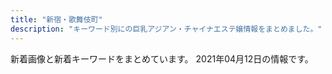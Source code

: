 ```yaml
---
title: "新宿・歌舞伎町"
description: "キーワード別にの巨乳アジアン・チャイナエステ嬢情報をまとめました。"
---
```


新着画像と新着キーワードをまとめています。
2021年04月12日の情報です。

<DmmAffiliateIns />
<KeywordTable
  shops={
    [
    {
        "img_links": [
            "http://fairy-girl.work/img/eri2.jpg",
            "http://fairy-girl.work/images/tr.jpg",
            "http://fairy-girl.work/images/sys1.jpg",
            "http://fairy-girl.work/images/sys2.jpg",
            "http://fairy-girl.work/images/10.jpg",
            "http://fairy-girl.work/img/yuki1.jpg",
            "http://fairy-girl.work/images/int1.jpg",
            "http://fairy-girl.work/staff/rara.jpg",
            "http://fairy-girl.work/staff/yuyu.jpg",
            "http://fairy-girl.work/img/misa1.jpg",
            "http://fairy-girl.work/staff/mari.jpg",
            "http://fairy-girl.work/images/9.jpg",
            "http://fairy-girl.work/images/mobile.jpg",
            "http://fairy-girl.work/img/rina1.jpg",
            "http://fairy-girl.work/img/kiki1.jpg",
            "http://fairy-girl.work/staff/rina.jpg",
            "http://fairy-girl.work/images/staff_t.jpg",
            "http://fairy-girl.work/images/ac2.jpg",
            "http://fairy-girl.work/staff/misa.jpg",
            "http://fairy-girl.work/img/yuyu1.jpg",
            "http://fairy-girl.work/images/6.jpg",
            "http://fairy-girl.work/images/interior_t.jpg",
            "http://fairy-girl.work/img/rara1.jpg",
            "http://fairy-girl.work/images/8.jpg",
            "http://fairy-girl.work/staff/kiki.jpg",
            "http://fairy-girl.work/img/eri1.jpg",
            "http://fairy-girl.work/img/rika1.jpg",
            "http://fairy-girl.work/images/7.jpg",
            "http://fairy-girl.work/images/bana0404_4.png",
            "http://fairy-girl.work/images/5.jpg",
            "http://fairy-girl.work/img/kiki2.jpg",
            "http://fairy-girl.work/images/2.jpg",
            "http://fairy-girl.work/staff/hitomi.jpg",
            "http://fairy-girl.work/images/11.jpg",
            "http://fairy-girl.work/images/news.jpg",
            "http://fairy-girl.work/images/int2.jpg",
            "http://fairy-girl.work/staff/kana.jpg",
            "http://fairy-girl.work/img/hitomi1.jpg",
            "http://fairy-girl.work/images/12.jpg",
            "http://fairy-girl.work/staff/eri.jpg",
            "http://fairy-girl.work/img/kana1.jpg",
            "http://fairy-girl.work/images/3.jpg",
            "http://fairy-girl.work/img/mari1.jpg",
            "http://fairy-girl.work/staff/yuki.jpg",
            "http://fairy-girl.work/images/line.png",
            "http://fairy-girl.work/images/ac1.jpg",
            "http://fairy-girl.work/images/1.jpg",
            "http://fairy-girl.work/staff/rika.jpg"
        ],
        "keywords": {},
        "station": "JR\u65b0\u5bbf\u99c5\u897f\u53e3",
        "url": "http://fairy-girl.work/",
        "name": "Fairy Girl"
    },
    {
        "url": "http://yurali.oks.bz/",
        "keywords": {},
        "img_links": [],
        "station": "JR\u65b0\u5bbf\u99c5\u897f\u53e3",
        "name": "\u6c17\u697d"
    },
    {
        "img_links": [
            "http://aroma-massage.red/images/tm.png",
            "http://aroma-massage.red/images/nft.jpg",
            "http://aroma-massage.red/images/fbb.jpg",
            "http://aroma-massage.red/images/cg2.jpg",
            "http://aroma-massage.red/images/card.jpg",
            "http://aroma-massage.red/images/qr.jpg",
            "http://aroma-massage.red/images/cg3.jpg",
            "http://aroma-massage.red/images/cg6.jpg",
            "http://aroma-massage.red/images/stal.jpg",
            "http://aroma-massage.red/images/acb.jpg",
            "http://aroma-massage.red/images/cg5.jpg",
            "http://aroma-massage.red/images/sta3.jpg",
            "http://aroma-massage.red/images/cg1.jpg",
            "http://aroma-massage.red/images/int.jpg",
            "http://aroma-massage.red/images/sta4.jpg",
            "http://aroma-massage.red/images/sta2.jpg",
            "http://aroma-massage.red/images/creditcard.jpg",
            "http://aroma-massage.red/images/fbt.jpg",
            "http://aroma-massage.red/images/cg4.jpg",
            "http://aroma-massage.red/images/sta1.jpg",
            "http://aroma-massage.red/images/sysl.jpg",
            "http://aroma-massage.red/images/kan.jpg",
            "http://aroma-massage.red/images/sta5.jpg",
            "http://aroma-massage.red/images/option.jpg",
            "http://aroma-massage.red/images/toph.png",
            "http://aroma-massage.red/images/sta6.jpg"
        ],
        "keywords": {
            "E": 10,
            "D": 20
        },
        "name": "\u30c6\u30bb\u30e9-Tethera-",
        "station": "JR\u65b0\u5bbf\u99c5\u6771\u53e3",
        "url": "http://aroma-massage.red/"
    },
    {
        "url": "http://www.night.ne.jp/tokyo/gyoen/",
        "name": "\u5fa1\u82d1 -\u304e\u3087\u3048\u3093-",
        "keywords": {},
        "station": "\u65b0\u5bbf\u5fa1\u82d1\u524d\u99c53\u756a\u51fa\u53e3",
        "img_links": [
            "http://www.night.ne.jp/_format/W/img/whats_view.jpg",
            "http://www.night.ne.jp/tokyo/gyoen/img/view_1.jpg",
            "http://www.night.ne.jp/nightnet/img/3.jpg",
            "http://www.night.ne.jp/nightnet/img/8.jpg",
            "http://www.night.ne.jp/tokyo/gyoen/img/index_view.jpg",
            "http://www.night.ne.jp/tokyo/gyoen/img/index_skill.jpg",
            "http://www.night.ne.jp/nightnet/img/1.jpg",
            "http://www.night.ne.jp/tokyo/gyoen/img/skill_3.jpg",
            "http://www.night.ne.jp/nightnet/img/13.jpg",
            "http://www.night.ne.jp/nightnet/img/10.jpg",
            "http://www.night.ne.jp/nightnet/img/15.jpg",
            "http://www.night.ne.jp/nightnet/img/4.jpg",
            "http://www.night.ne.jp/tokyo/gyoen/img/qr_code.jpg",
            "http://www.night.ne.jp/nightnet/img/5.jpg",
            "http://www.night.ne.jp/nightnet/img/16.jpg",
            "http://www.night.ne.jp/_format/W/img/whats_skill.jpg",
            "http://www.night.ne.jp/tokyo/gyoen/img/view_3.jpg",
            "http://www.night.ne.jp/_format/W/img/whats_news.jpg",
            "http://www.night.ne.jp/tokyo/gyoen/img/index.jpg",
            "http://www.night.ne.jp/nightnet/img/2.jpg",
            "http://www.night.ne.jp/nightnet/img/12a.jpg",
            "http://www.night.ne.jp/tokyo/gyoen/img/index_top.jpg",
            "http://www.night.ne.jp/tokyo/gyoen/img/skill_2.jpg",
            "http://www.night.ne.jp/tokyo/gyoen/img/skill_1.jpg",
            "http://www.night.ne.jp/nightnet/img/6.jpg",
            "http://www.night.ne.jp/nightnet/img/7.jpg",
            "http://www.night.ne.jp/nightnet/img/11.jpg",
            "http://www.night.ne.jp/nightnet/img/9.jpg",
            "http://www.night.ne.jp/_format/W/img/index_enter_1.jpg",
            "http://www.night.ne.jp/tokyo/gyoen/img/view_2.jpg",
            "http://www.night.ne.jp/nightnet/img/17.jpg",
            "http://www.night.ne.jp/tokyo/gyoen/img/view_4.jpg",
            "http://www.night.ne.jp/nightnet/img/14.jpg"
        ]
    },
    {
        "url": "https://gokujo.iest.info/",
        "station": "JR\u65b0\u5bbf\u99c5",
        "keywords": {},
        "img_links": [],
        "name": "\u65b0\u5bbf\u6975\u4e0a\u30e1\u30f3\u30ba\u30a8\u30b9\u30c6"
    },
    {
        "name": "RELAIR \uff5e\u30ea\u30ec\u30a2\uff5e",
        "img_links": [
            "http://in-esthe.com/relair/img/p-0.jpg",
            "http://in-esthe.com/relair/img/botton.png",
            "http://in-esthe.com/relair/img/p-7.jpg",
            "http://in-esthe.com/relair/img/english-t3.png",
            "http://in-esthe.com/relair/img/t-1.png",
            "http://in-esthe.com/relair/img/p-8.jpg",
            "http://in-esthe.com/relair/img/p-2.jpg",
            "http://in-esthe.com/relair/img/t-2.png",
            "http://in-esthe.com/relair/img/t-3.png",
            "http://in-esthe.com/relair/img/p-3.jpg",
            "http://in-esthe.com/relair/img/english-t1.png",
            "http://in-esthe.com/relair/img/s-1.jpg",
            "http://in-esthe.com/relair/img/newstback.png",
            "http://in-esthe.com/relair/img/english-t2.png",
            "http://in-esthe.com/relair/img/english-t4.png",
            "http://in-esthe.com/relair/img/p-1-1.jpg",
            "http://in-esthe.com/relair/img/p-1.jpg",
            "http://in-esthe.com/relair/img/re.png",
            "http://in-esthe.com/relair/img/twitter.png",
            "http://in-esthe.com/relair/img/p-9.jpg",
            "http://in-esthe.com/relair/img/card-english.png",
            "http://in-esthe.com/relair/img/english-t5.png",
            "http://in-esthe.com/relair/img/fla2.png",
            "http://in-esthe.com/relair/img/head.png",
            "http://in-esthe.com/relair/img/fla.png",
            "http://in-esthe.com/relair/img/tel.png",
            "http://in-esthe.com/relair/img/p-3-1.jpg",
            "http://in-esthe.com/relair/img/fla1.png",
            "http://in-esthe.com/relair/img/english-t6.png",
            "http://in-esthe.com/relair/img/kanban4.jpg"
        ],
        "keywords": {
            "C": 8
        },
        "station": "\u65b0\u5bbf\u897f\u53e3\u99c5D5\u51fa\u53e3",
        "url": "http://in-esthe.com/relair/"
    },
    {
        "img_links": [
            "http://aes-aroma.com/staff/kaori/01.jpg",
            "http://aes-aroma.com/img/ttl_staff.png",
            "http://aes-aroma.com/staff/yoko/01.jpg",
            "http://aes-aroma.com/img/ttl_mobile.png",
            "http://aes-aroma.com/staff/nana/01.jpg",
            "http://aes-aroma.com/staff/mimi/01.jpg",
            "http://aes-aroma.com/img/ttl_rec.png",
            "http://aes-aroma.com/i/files/homeimg.jpg",
            "http://aes-aroma.com/staff/yoko/02.jpg",
            "http://aes-aroma.com/staff/ai/01.jpg",
            "http://aes-aroma.com/img/ttl_tnew.png",
            "http://aes-aroma.com/staff/koko/01.jpg",
            "http://aes-aroma.com/pic/head.png",
            "http://aes-aroma.com/staff/yuri/01.jpg",
            "http://aes-aroma.com/img/ttl_pickup.png",
            "http://aes-aroma.com/staff/miki/01.jpg"
        ],
        "keywords": {
            "C": 17
        },
        "name": "\u7652\u3057\u306e\u5bbf",
        "url": "http://aes-aroma.com/",
        "station": "JR\u65b0\u5bbf\u99c5\u5357\u53e3"
    },
    {
        "url": "http://crystal-est.net/",
        "station": "JR\u65b0\u5bbf\u99c5\u6771\u53e3",
        "img_links": [
            "http://crystal-est.net/uploads/crystal/2018/07/wechatimg31.jpeg",
            "http://crystal-est.net/uploads/crystal/2017/03/bnr_side_032.png",
            "http://crystal-est.net/uploads/crystal/2017/03/r2.jpg",
            "http://crystal-est.net/uploads/crystal/2017/03/icon_flower.png",
            "http://crystal-est.net/uploads/crystal/2017/03/bnr_side_credit1.png",
            "http://crystal-est.net/uploads/crystal/2018/07/wechatimg125.jpeg",
            "http://crystal-est.net/uploads/crystal/2017/03/subvisual_magazine1.png",
            "http://crystal-est.net/uploads/crystal/2017/03/r1.jpg",
            "http://crystal-est.net/uploads/crystal/2017/03/btn_top_03.png",
            "http://crystal-est.net/uploads/crystal/2017/03/treatment2.png",
            "http://crystal-est.net/uploads/crystal/2020/11/tel.jpg",
            "http://crystal-est.net/uploads/crystal/images/p01.png",
            "http://crystal-est.net/uploads/crystal/images/xing.png",
            "http://crystal-est.net/uploads/crystal/2018/07/wechatimg30.jpeg",
            "http://crystal-est.net/uploads/crystal/2017/02/ameba.jpg",
            "http://crystal-est.net/uploads/crystal/2017/02/wifi.jpg",
            "http://crystal-est.net/uploads/crystal/2017/04/leftmovie.png",
            "http://crystal-est.net/uploads/crystal/2017/03/subvisual_qa.png",
            "http://crystal-est.net/uploads/crystal/2017/03/subvisual_info.png",
            "http://crystal-est.net/uploads/crystal/2017/03/bnr_side_042.png",
            "http://crystal-est.net/uploads/crystal/2017/03/subvisual_reserve.png",
            "http://crystal-est.net/uploads/crystal/2017/04/bnr_side_01.png",
            "http://crystal-est.net/uploads/crystal/images/subvisual_staff.png",
            "http://crystal-est.net/uploads/crystal/2017/03/btn_top_02.png",
            "http://crystal-est.net/uploads/crystal/2017/03/btn_top_01.png",
            "http://crystal-est.net/uploads/crystal/2018/05/webwxgetmsgimg.jpeg",
            "http://crystal-est.net/uploads/crystal/2018/08/wechatimg49.jpeg",
            "http://crystal-est.net/uploads/crystal/2017/03/r3.jpg",
            "http://ruby-es.com/uploads/rubyes/2017/02/img_info_04.png",
            "http://ruby-es.com/uploads/rubyes/2017/02/img_info_02.png",
            "http://crystal-est.net/uploads/crystal/2017/03/subvisual_enquete1.png",
            "http://crystal-est.net/uploads/crystal/2017/03/ruby6.png",
            "http://crystal-est.net/uploads/crystal/2017/04/web.png",
            "http://crystal-est.net/uploads/crystal/2018/07/wechatimg26.jpeg",
            "http://crystal-est.net/uploads/crystal/2017/03/bnr_side_052.png",
            "http://ruby-es.com/uploads/rubyes/2017/02/img_info_03.png",
            "http://crystal-est.net/uploads/crystal/images/icon_flower.png",
            "http://crystal-est.net/uploads/crystal/2017/03/subvisual_contact.png",
            "http://crystal-est.net/uploads/crystal/images/no-photo.jpg",
            "http://crystal-est.net/uploads/crystal/2020/12/img_6902.jpg",
            "http://crystal-est.net/uploads/crystal/2020/12/img_6830.jpg",
            "http://crystal-est.net/uploads/crystal/2018/08/wechatimg51.jpeg",
            "http://crystal-est.net/uploads/crystal/2017/04/line2.png",
            "http://ruby-es.com/uploads/rubyes/2017/02/img_info_01.png",
            "http://crystal-est.net/uploads/crystal/2018/05/mayu1.jpeg",
            "http://ruby-es.com/uploads/rubyes/2017/02/img_info_05.png",
            "http://crystal-est.net/uploads/crystal/2017/03/r4.jpg",
            "http://crystal-est.net/uploads/crystal/2017/03/subvisual_link.png",
            "http://ruby-es.com/uploads/rubyes/2017/02/img_info_06.png"
        ],
        "name": "\u30af\u30ea\u30b9\u30bf\u30eb",
        "keywords": {
            "C": 1
        }
    },
    {
        "keywords": {
            "F": 1
        },
        "station": "JR\u65b0\u5bbf\u99c5\u6771\u53e3",
        "img_links": [
            "https://shinjuku-mensesthe.com/menu/info.png",
            "https://shinjuku-mensesthe.com/menu/home.png",
            "https://shinjuku-mensesthe.com/2020/01/23/sakura-s1.jpg",
            "https://shinjuku-mensesthe.com/staff/seira-s1.jpg",
            "https://shinjuku-mensesthe.com/room/room-l4.jpg",
            "https://shinjuku-mensesthe.com/staff/arisa-s1.jpg",
            "https://shinjuku-mensesthe.com/menu/blog.png",
            "https://shinjuku-mensesthe.com/staff/kana-l1.jpg",
            "https://shinjuku-mensesthe.com/images/footer-r.png",
            "https://shinjuku-mensesthe.com/staff/shiori-s1.jpg",
            "https://shinjuku-mensesthe.com/room/room-l3.jpg",
            "https://shinjuku-mensesthe.com/staff/hana-s1.jpg",
            "https://shinjuku-mensesthe.com/staff/kana-s1.jpg",
            "https://shinjuku-mensesthe.com/massage/2020/09/14/hana-s1.jpg",
            "https://shinjuku-mensesthe.com/icon/twitter.png",
            "https://shinjuku-mensesthe.com/massage/2020/07/31/ai-s2.jpg",
            "https://shinjuku-mensesthe.com/2020/01/23/miki-s1.jpg",
            "https://shinjuku-mensesthe.com/images/top3.jpg",
            "https://shinjuku-mensesthe.com/images/main-small.jpg",
            "https://shinjuku-mensesthe.com/massage/2020/07/31/covit19.jpg",
            "https://shinjuku-mensesthe.com/images/clear.png",
            "https://shinjuku-mensesthe.com/images/top2.jpg",
            "https://shinjuku-mensesthe.com/icon/line.png",
            "https://shinjuku-mensesthe.com/room/room-l1.jpg",
            "https://shinjuku-mensesthe.com/icon/yelp.png",
            "https://shinjuku-mensesthe.com/button/home.png",
            "https://shinjuku-mensesthe.com/room/room-l2.jpg",
            "https://shinjuku-mensesthe.com/images/footer-l.png",
            "https://shinjuku-mensesthe.com/massage/2021/03/27/blog.jpg",
            "https://shinjuku-mensesthe.com/link/mens-esthe.png",
            "https://shinjuku-mensesthe.com/staff/yuki-s1.jpg",
            "https://shinjuku-mensesthe.com/images/flower.png",
            "https://shinjuku-mensesthe.com/staff/seira-l1.jpg",
            "https://shinjuku-mensesthe.com/images/main-top.jpg",
            "https://shinjuku-mensesthe.com/menu/staff.png",
            "https://shinjuku-mensesthe.com/massage/2020/08/16/riri-s1.jpg",
            "https://shinjuku-mensesthe.com/images/qrcode.png",
            "https://scdn.line-apps.com/n/line_add_friends/btn/ja.png",
            "https://shinjuku-mensesthe.com/button/staff.png",
            "https://shinjuku-mensesthe.com/staff/hana-l1.jpg",
            "https://shinjuku-mensesthe.com/2019/12/15/sayuri-s2.jpg",
            "https://shinjuku-mensesthe.com/massage/2020/10/21/risa-s1.jpg",
            "https://shinjuku-mensesthe.com/images/main-sp.jpg",
            "https://shinjuku-mensesthe.com/staff/arisa-l1.jpg",
            "https://shinjuku-mensesthe.com/images/camp.png",
            "https://shinjuku-mensesthe.com/button/blog.png",
            "https://shinjuku-mensesthe.com/images/top1.jpg",
            "https://shinjuku-mensesthe.com/massage/2020/10/05/yuki-s1.jpg",
            "https://shinjuku-mensesthe.com/images/header3.png",
            "https://shinjuku-mensesthe.com/icon/facebook.png",
            "https://shinjuku-mensesthe.com/staff/yuki-l1.jpg"
        ],
        "name": "\u5915\u9727 \u3086\u3046\u304e\u308a",
        "url": "https://shinjuku-mensesthe.com/"
    },
    {
        "station": "\u65b0\u5bbf\u4e09\u4e01\u76ee\u99c5E1\u51fa\u53e3",
        "url": "http://sakura-relax.net/",
        "img_links": [
            "http://sakura-relax.net/images/kan.jpg",
            "http://sakura-relax.net/images/cg03.jpg",
            "http://sakura-relax.net/images/top-img02.png",
            "http://sakura-relax.net/images/cg07.jpg",
            "http://sakura-relax.net/images/qrc.png",
            "http://sakura-relax.net/link/menlog.jpg",
            "http://sakura-relax.net/images/cg06.jpg",
            "http://sakura-relax.net/images/tel.png",
            "http://sakura-relax.net/images/cg04.jpg",
            "http://sakura-relax.net/images/top-img01.png"
        ],
        "keywords": {
            "86": 4,
            "E": 8,
            "87": 8,
            "85": 4,
            "C": 8
        },
        "name": "\u697d\u697d-\u30e9\u30af\u30e9\u30af-"
    },
    {
        "station": "JR\u65b0\u5bbf\u99c5\u6771\u53e3",
        "img_links": [
            "http://hi-msg.com/koyuki/img/kanban4s.jpg",
            "http://hi-msg.com/koyuki/img/t-1.png",
            "http://hi-msg.com/koyuki/img/english-t6.png",
            "http://hi-msg.com/koyuki/img/p-3.jpg",
            "http://hi-msg.com/koyuki/img/p-5.jpg",
            "http://hi-msg.com/koyuki/img/p-6-1.jpg",
            "http://hi-msg.com/koyuki/img/t-3.png",
            "http://hi-msg.com/koyuki/img/tit.png",
            "http://hi-msg.com/koyuki/img/t-2.png",
            "http://hi-msg.com/koyuki/img/re.png",
            "http://hi-msg.com/koyuki/img/tel.png",
            "http://hi-msg.com/koyuki/img/p-3-1.jpg",
            "http://hi-msg.com/koyuki/img/p-8.jpg",
            "http://hi-msg.com/koyuki/img/p-4.jpg",
            "http://hi-msg.com/koyuki/img/english-t4.png",
            "http://hi-msg.com/koyuki/img/p-2-1.jpg",
            "http://hi-msg.com/koyuki/img/p-7-1.jpg",
            "http://hi-msg.com/koyuki/img/p-8-1.jpg",
            "http://hi-msg.com/koyuki/img/botton.png",
            "http://hi-msg.com/koyuki/img/p-1.jpg",
            "http://hi-msg.com/koyuki/img/kanban4.jpg",
            "http://hi-msg.com/koyuki/img/newstback.png",
            "http://hi-msg.com/koyuki/img/card-english.png",
            "http://hi-msg.com/koyuki/img/p-0.jpg",
            "http://hi-msg.com/koyuki/img/p-2.jpg",
            "http://hi-msg.com/koyuki/img/p-11.jpg",
            "http://hi-msg.com/koyuki/img/english-t5.png",
            "http://hi-msg.com/koyuki/img/card.png",
            "http://hi-msg.com/koyuki/img/english-t1.png",
            "http://hi-msg.com/koyuki/img/english-t2.png",
            "http://hi-msg.com/koyuki/img/p-4-1.jpg",
            "http://hi-msg.com/koyuki/img/p-6.jpg",
            "http://hi-msg.com/koyuki/img/english-t3.png",
            "http://hi-msg.com/koyuki/img/head.png",
            "http://hi-msg.com/koyuki/img/p-9.jpg",
            "http://hi-msg.com/koyuki/img/p-7.jpg",
            "http://hi-msg.com/koyuki/img/p-10.jpg"
        ],
        "keywords": {
            "C": 8
        },
        "name": "KOYUKI",
        "url": "http://hi-msg.com/koyuki/"
    },
    {
        "keywords": {
            "86": 2,
            "88": 4,
            "87": 2,
            "C": 1,
            "F": 1,
            "89": 1,
            "D": 8,
            "E": 1,
            "90": 2
        },
        "station": "\u897f\u6b66\u65b0\u5bbf\u99c5\u5317\u53e3",
        "url": "http://clear-es.net/",
        "name": "CLEAR-\u30af\u30ea\u30a2-",
        "img_links": [
            "http://clear-es.net/uploads/c1f6d0346f5cb109ac62c21a58c7deff.jpg",
            "http://clear-es.net/images/index_06.jpg",
            "http://clear-es.net/images/index_08.jpg",
            "http://clear-es.net/images/index_15.jpg",
            "http://clear-es.net/images/index_02.jpg",
            "http://clear-es.net/images/girls_11.jpg",
            "http://clear-es.net/images/koko_1.jpg",
            "http://clear-es.net/uploads/a62d7f24a5b9a4fd5aeef678eb24ef4b.jpg",
            "http://clear-es.net/images/index_14.jpg",
            "http://clear-es.net/uploads/10299154955d10c3b815a5638a35a934.jpg",
            "http://clear-es.net/images/service_11.jpg",
            "http://clear-es.net/images/gallery_11.jpg",
            "http://clear-es.net/images/index_09.jpg",
            "http://clear-es.net/images/index_03.jpg",
            "http://clear-es.net/images/index_26.jpg",
            "http://clear-es.net/yamituki-n/uploads/images/mmexport1576417470781.jpg",
            "http://clear-es.net/my_work/images/pic1.png",
            "http://clear-es.net/images/index_20.jpg",
            "http://clear-es.net/yamituki-n/uploads/images/rena02.jpg",
            "http://clear-es.net/images/index_18.jpg",
            "http://clear-es.net/uploads/deba56537604611ac3b8da004b92d809.jpg",
            "http://clear-es.net/images/index_25.jpg",
            "http://clear-es.net/images/index_07.jpg",
            "http://clear-es.net/images/index_05.jpg",
            "http://clear-es.net/yamituki-n/uploads/images/yui01.jpg",
            "http://clear-es.net/images/index_27.jpg",
            "http://clear-es.net/uploads/2aa97908694153fb149943f0b8445352.jpg",
            "http://clear-es.net/yamituki-n/uploads/images/mika03s.jpg",
            "http://clear-es.net/images/index_01.jpg",
            "http://clear-es.net/images/index_21.jpg",
            "http://clear-es.net/images/index_28_01.jpg",
            "http://clear-es.net/images/index_12.jpg",
            "http://clear-es.net/uploads/22c8968348a9acc2dfc9ab0aecb09c27.jpg",
            "http://clear-es.net/yamituki-n/uploads/images/juri01s.jpg",
            "http://clear-es.net/uploads/f426bd85a8f6a9eac87e55b2d44c4bd5.jpg",
            "http://clear-es.net/images/index_04.jpg",
            "http://clear-es.net/uploads/e1133a4ba0f8c81f9d272f5793bda380.jpg",
            "http://clear-es.net/uploads/cec0ed392fe00d8e3ff867c0625809e6.jpg",
            "http://clear-es.net/yamituki-n/uploads/images/rena01.jpg",
            "http://clear-es.net/images/index_19.jpg",
            "http://clear-es.net/uploads/97eb17743f96fd7f0551aab0bedd5e6f.jpg",
            "http://clear-es.net/images/index_28.jpg",
            "http://clear-es.net/images/index_24.jpg",
            "http://clear-es.net/uploads/7553669390f1cc93427a4f6ad33b4668.jpg",
            "http://clear-es.net/images/index_17.jpg",
            "http://clear-es.net/images/girls_03.jpg",
            "http://clear-es.net/images/index_10.jpg",
            "http://clear-es.net/images/girls_13.jpg",
            "http://clear-es.net/uploads/09bdd5637edec4bfa3d47a7e9874640b.jpg",
            "http://clear-es.net/images/index_11.jpg",
            "http://clear-es.net/images/index_23.jpg",
            "http://clear-es.net/images/index_13.jpg"
        ]
    },
    {
        "station": "JR\u65b0\u5bbf\u99c5\u897f\u53e3",
        "url": "http://sweety-est.tokyo/",
        "img_links": [
            "http://sweety-est.tokyo/images/r4.jpg",
            "http://sweety-est.tokyo/images/qr.jpg",
            "http://sweety-est.tokyo/images/a8.jpg",
            "http://sweety-est.tokyo/images/cg05.jpg",
            "http://sweety-est.tokyo/images/cg07.jpg",
            "http://sweety-est.tokyo/link/menlog.jpg",
            "http://sweety-est.tokyo/images/r2.jpg",
            "http://sweety-est.tokyo/images/cg011.jpg",
            "http://sweety-est.tokyo/images/a6.jpg",
            "http://sweety-est.tokyo/images/cg06.jpg",
            "http://sweety-est.tokyo/images/slider-img001.jpg",
            "http://sweety-est.tokyo/images/a1.jpg",
            "http://sweety-est.tokyo/images/b-tel.png",
            "http://sweety-est.tokyo/images/kan1.jpg",
            "http://sweety-est.tokyo/images/r6.jpg",
            "http://sweety-est.tokyo/images/tit-sub5.jpg",
            "http://sweety-est.tokyo/images/a3.jpg",
            "http://sweety-est.tokyo/images/a2.jpg",
            "http://sweety-est.tokyo/images/cg04.jpg",
            "http://sweety-est.tokyo/images/a5.jpg",
            "http://sweety-est.tokyo/images/m1.jpg",
            "http://sweety-est.tokyo/images/r1.jpg",
            "http://sweety-est.tokyo/images/tit-sub3.jpg",
            "http://sweety-est.tokyo/images/sys.jpg",
            "http://sweety-est.tokyo/images/slider-img003.jpg",
            "http://sweety-est.tokyo/images/b-online.png",
            "http://sweety-est.tokyo/images/tit-sub6.jpg",
            "http://sweety-est.tokyo/images/tit-sub4.jpg",
            "http://sweety-est.tokyo/images/a7.jpg",
            "http://sweety-est.tokyo/images/tit-sub1.jpg",
            "http://sweety-est.tokyo/images/cg08.jpg",
            "http://sweety-est.tokyo/images/cg02.jpg",
            "http://sweety-est.tokyo/images/cg01.jpg",
            "http://sweety-est.tokyo/images/m2.jpg",
            "http://sweety-est.tokyo/images/m3.jpg",
            "http://sweety-est.tokyo/images/m4.jpg",
            "http://sweety-est.tokyo/images/tit-sub2.jpg",
            "http://sweety-est.tokyo/images/kan.jpg",
            "http://sweety-est.tokyo/images/r5.jpg",
            "http://sweety-est.tokyo/images/cg03.jpg",
            "http://sweety-est.tokyo/images/a4.jpg",
            "http://sweety-est.tokyo/images/r3.jpg",
            "http://sweety-est.tokyo/images/slider-img002.jpg"
        ],
        "keywords": {
            "E": 8,
            "D": 4,
            "87": 2,
            "86": 14
        },
        "name": "sweet-\u30b9\u30a6\u30a3\u30fc\u30c8-"
    },
    {
        "name": "\u30d4\u30e5\u30a2\u30ea\u30be\u30fc\u30c8II",
        "station": "JR\u65b0\u5bbf\u99c5\u6771\u53e3",
        "keywords": {},
        "img_links": [],
        "url": "http://pure-resort.tyo.cm/"
    },
    {
        "name": "\u7fbd\u8863\uff5e\u306f\u3054\u308d\u3082\uff5e",
        "img_links": [
            "https://static.wixstatic.com/media/1f1430_d0a7ae614e0b423886aa6d1beca9a87a~mv2.jpg",
            "https://static.wixstatic.com/media/1f1430_27c850c6656448c68b705e2a69f8d3e0~mv2.png",
            "https://static.wixstatic.com/media/1f1430_f16ba939f42f47d688a43ba736f9d100~mv2.jpg",
            "https://static.wixstatic.com/media/1f1430_5b6db55133674387b978465361d1f5af~mv2.jpg",
            "https://static.wixstatic.com/media/1f1430_704c1cfac22b4288a4aaa588c496ab40~mv2.jpg",
            "https://static.wixstatic.com/media/1f1430_d824a82ebc40424facf31978d80b293b~mv2.png",
            "https://static.wixstatic.com/media/1f1430_e5113a1a86b8410db0438745823a2d2c~mv2.png",
            "https://static.wixstatic.com/media/1f1430_0ea86bd4429f44fa96f0a1277a1c2d6e~mv2.jpg",
            "https://static.wixstatic.com/media/1f1430_8e7ae52f03b14e31be6ff7b1038f2896~mv2.jpg",
            "https://static.wixstatic.com/media/1f1430_e11d2a49cf1a4130a10a3e09053a46fc~mv2.png",
            "https://static.wixstatic.com/media/1f1430_4b2c5243bdbe40858057386a16dce231~mv2.png",
            "https://static.wixstatic.com/media/1f1430_2511e8409a39492bab1eeffd58a5eb1f~mv2.jpg",
            "https://static.wixstatic.com/media/1f1430_b6622178bf9c45a68912520b4b2de175~mv2.png",
            "https://static.wixstatic.com/media/1f1430_04f93cdec45f4c4e8d0fa69dc26b3e38~mv2.jpg",
            "https://static.wixstatic.com/media/1f1430_f4c9cbbcc36c44f1a8be8eb3138b0b46~mv2.jpg",
            "https://static.wixstatic.com/media/1f1430_890ca68d29e04e7a8c96e4198a653ed3~mv2.jpg",
            "https://static.wixstatic.com/media/1f1430_c48456140f404f1eb9a47dfd01d1d032~mv2.jpg",
            "https://static.wixstatic.com/media/1f1430_c572ee153c0c46e096e6301fe82e2f11~mv2.jpg",
            "https://static.wixstatic.com/media/1f1430_184f66b9eb914c26b47be78d54152284~mv2.jpg",
            "https://static.wixstatic.com/media/1f1430_d26df1a13af049c9a7afeac5e58c5323~mv2.jpg",
            "https://static.wixstatic.com/media/1f1430_c12fa837f18643e8a167f283f823ecd9~mv2.jpg",
            "https://static.wixstatic.com/media/1f1430_7ff5719c25b243d18c7fb6db890677f9~mv2.jpg",
            "https://static.wixstatic.com/media/1f1430_4ef445c14af547ffb085a4c73252e22c~mv2.jpg"
        ],
        "url": "https://www.hagoromo.tokyo/",
        "keywords": {},
        "station": "JR\u65b0\u5bbf\u99c5\u6771\u53e3\u30fb\u6b4c\u821e\u4f0e\u753a"
    },
    {
        "name": "\u7652 \u3086\u3046",
        "img_links": [
            "http://www.yu-yu.work/images/sys4.jpg",
            "http://www.yu-yu.work/img/yuina1.jpg",
            "http://www.yu-yu.work/images/ac2.jpg",
            "http://www.yu-yu.work/images/sys2.jpg",
            "http://www.yu-yu.work/images/sys1.jpg",
            "http://www.yu-yu.work/images/1.jpg",
            "http://www.yu-yu.work/images/5.jpg",
            "http://www.yu-yu.work/images/staff_t.jpg",
            "http://www.yu-yu.work/images/mobile.jpg",
            "http://www.yu-yu.work/images/ac1.jpg",
            "http://www.yu-yu.work/images/b1.jpg",
            "http://www.yu-yu.work/staff/yuina.jpg",
            "http://www.yu-yu.work/images/2.jpg",
            "http://www.yu-yu.work/staff/naomi.jpg",
            "http://www.yu-yu.work/img/rin1.jpg",
            "http://www.yu-yu.work/images/line.png",
            "http://www.yu-yu.work/images/4.jpg",
            "http://www.yu-yu.work/images/interior_t.jpg",
            "http://www.yu-yu.work/images/news.jpg",
            "http://www.yu-yu.work/images/head.jpg",
            "http://www.yu-yu.work/staff/misaki.jpg",
            "http://www.yu-yu.work/images/3.jpg",
            "http://www.yu-yu.work/images/int2.png",
            "http://www.yu-yu.work/images/b2.jpg",
            "http://www.yu-yu.work/img/misaki1.jpg",
            "http://www.yu-yu.work/img/haruka1.jpg",
            "http://www.yu-yu.work/img/naomi1.jpg",
            "http://www.yu-yu.work/images/int1.png",
            "http://www.yu-yu.work/staff/haruka.jpg",
            "http://www.yu-yu.work/staff/rin.jpg",
            "http://www.yu-yu.work/images/sys3.jpg",
            "http://www.yu-yu.work/images/info.jpg"
        ],
        "station": "\u897f\u6b66\u65b0\u5bbf\u99c5\u5317\u53e3",
        "keywords": {},
        "url": "http://www.yu-yu.work/"
    },
    {
        "keywords": {
            "86": 10,
            "F": 5,
            "84": 5,
            "95": 5,
            "D": 10
        },
        "url": "https://mens-esthe.xyz/",
        "station": "JR\u65b0\u5bbf\u99c5\u6771\u5357\u53e3",
        "img_links": [
            "https://mens-esthe.xyz/staff/eri-l2.jpg",
            "https://mens-esthe.xyz/images/esthe4.jpg",
            "https://mens-esthe.xyz/room/room-l3.jpg",
            "https://mens-esthe.xyz/images/clear.png",
            "https://mens-esthe.xyz/images/qrcode.png",
            "https://mens-esthe.xyz/footer/footer-line.png",
            "https://mens-esthe.xyz/images/esthe3.jpg",
            "https://mens-esthe.xyz/room/room-l8.jpg",
            "https://mens-esthe.xyz/staff/kana-l1.jpg",
            "https://mens-esthe.xyz/staff/yuuka-s2.jpg",
            "https://mens-esthe.xyz/staff/moe-s1.jpg",
            "https://mens-esthe.xyz/staff/eri-l1.jpg",
            "https://mens-esthe.xyz/room/room-l2.jpg",
            "https://mens-esthe.xyz/images/esthe2.jpg",
            "https://mens-esthe.xyz/icon/yelp.png",
            "https://mens-esthe.xyz/staff/kana-s1.jpg",
            "https://mens-esthe.xyz/images/main1.jpg",
            "https://mens-esthe.xyz/staff/yuuka-s1.jpg",
            "https://mens-esthe.xyz/icon/twitter.png",
            "https://mens-esthe.xyz/room/room-l1.jpg",
            "https://mens-esthe.xyz/room/room-l5.jpg",
            "https://mens-esthe.xyz/room/room-l6.jpg",
            "https://mens-esthe.xyz/icon/line.png",
            "https://mens-esthe.xyz/icon/facebook.png",
            "https://mens-esthe.xyz/staff/kana-s2.jpg",
            "https://mens-esthe.xyz/footer/footer-staff.png",
            "https://mens-esthe.xyz/room/room-l4.jpg",
            "https://mens-esthe.xyz/staff/moe-l1.jpg",
            "https://mens-esthe.xyz/staff/yuuka-l2.jpg",
            "https://mens-esthe.xyz/images/esthe1.jpg",
            "https://mens-esthe.xyz/shinjuku/2021/04/08/yuuka-s1.jpg",
            "https://mens-esthe.xyz/staff/eri-s2.jpg",
            "https://mens-esthe.xyz/footer/footer-tel.png",
            "https://mens-esthe.xyz/staff/kana-l2.jpg",
            "https://mens-esthe.xyz/images/main-sp.jpg",
            "https://mens-esthe.xyz/room/room-l7.jpg",
            "https://mens-esthe.xyz/images/header3.png",
            "https://mens-esthe.xyz/staff/yuuka-l1.jpg",
            "https://mens-esthe.xyz/staff/eri-s1.jpg"
        ],
        "name": "\u30b8\u30e5\u30ea\u30a2\u30f3"
    },
    {
        "img_links": [],
        "url": "https://lailai.tyo.cm/",
        "station": "JR\u65b0\u5bbf\u99c5\u5357\u53e3",
        "name": "\u3089\u3044\u3089\u3044",
        "keywords": {}
    }
]
}
/>
<DmmAffiliateScript />
